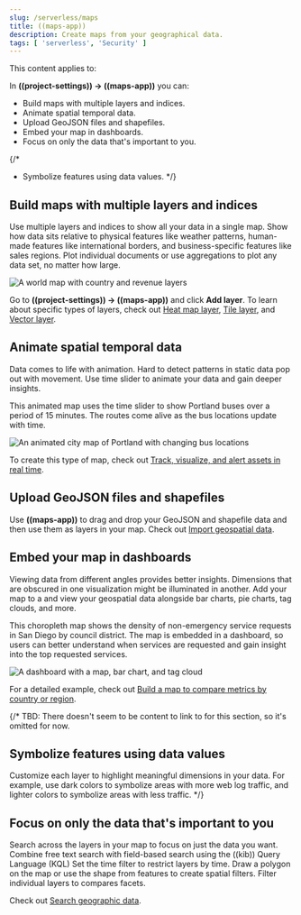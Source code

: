 ```yaml
---
slug: /serverless/maps
title: ((maps-app))
description: Create maps from your geographical data.
tags: [ 'serverless', 'Security' ]
---
```


<DocBadge template="technical preview" />
This content applies to: <DocBadge template="security" slug="/serverless/security/what-is-security-serverless" />

In **((project-settings)) → ((maps-app))** you can:

- Build maps with multiple layers and indices.
- Animate spatial temporal data.
- Upload GeoJSON files and shapefiles.
- Embed your map in dashboards.
- Focus on only the data that's important to you.

{/*
- Symbolize features using data values.
 */}

## Build maps with multiple layers and indices

Use multiple layers and indices to show all your data in a single map.
Show how data sits relative to physical features like weather patterns, human-made features like international borders, and business-specific features like sales regions.
Plot individual documents or use aggregations to plot any data set, no matter how large.

![A world map with country and revenue layers](../images/sample_data_ecommerce_map.png)

Go to **((project-settings)) → ((maps-app))** and click **Add layer**.
To learn about specific types of layers, check out [Heat map layer](((kibana-ref))/heatmap-layer.html), [Tile layer](((kibana-ref))/tile-layer.html), and [Vector layer](((kibana-ref))/vector-layer.html).

## Animate spatial temporal data

Data comes to life with animation.
Hard to detect patterns in static data pop out with movement.
Use time slider to animate your data and gain deeper insights.

This animated map uses the time slider to show Portland buses over a period of 15 minutes.
The routes come alive as the bus locations update with time.

![An animated city map of Portland with changing bus locations](../images/timeslider_map.gif)

To create this type of map, check out [Track, visualize, and alert assets in real time](((kibana-ref))/asset-tracking-tutorial.html).

## Upload GeoJSON files and shapefiles

Use **((maps-app))** to drag and drop your GeoJSON and shapefile data and then use them as layers in your map.
Check out [Import geospatial data](((kibana-ref))/import-geospatial-data.html).

## Embed your map in dashboards

Viewing data from different angles provides better insights.
Dimensions that are obscured in one visualization might be illuminated in another.
Add your map to a <DocLink slug="/serverless/elasticsearch/explore-your-data-dashboards" text="dashboard"/> and view your geospatial data alongside bar charts, pie charts, tag clouds, and more.

This choropleth map shows the density of non-emergency service requests in San Diego by council district.
The map is embedded in a dashboard, so users can better understand when services are requested and gain insight into the top requested services.

![A dashboard with a map, bar chart, and tag cloud](../images/embed_dashboard_map.jpeg)

For a detailed example, check out [Build a map to compare metrics by country or region](((kibana-ref))/maps-getting-started.html).

{/*
TBD: There doesn't seem to be content to link to for this section, so it's omitted for now.
## Symbolize features using data values

Customize each layer to highlight meaningful dimensions in your data.
For example, use dark colors to symbolize areas with more web log traffic, and lighter colors to symbolize areas with less traffic.
*/}

## Focus on only the data that's important to you

Search across the layers in your map to focus on just the data you want.
Combine free text search with field-based search using the ((kib)) Query Language (KQL)
Set the time filter to restrict layers by time.
Draw a polygon on the map or use the shape from features to create spatial filters.
Filter individual layers to compares facets.

Check out [Search geographic data](((kibana-ref))/maps-search.html).